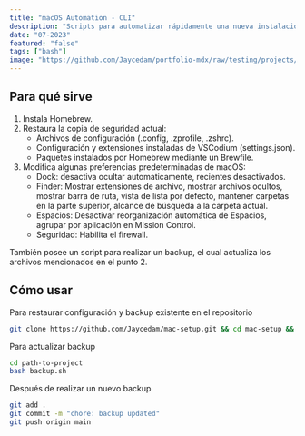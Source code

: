 ```yaml
---
title: "macOS Automation - CLI"
description: "Scripts para automatizar rápidamente una nueva instalación de macOS."
date: "07-2023"
featured: "false"
tags: ["bash"]
image: "https://github.com/Jaycedam/portfolio-mdx/raw/testing/projects/images/macos-automation/preview.webp"
---
```


<LinkButton title="GitHub" href="https://github.com/Jaycedam/mac-setup" />

## Para qué sirve

1. Instala Homebrew.
2. Restaura la copia de seguridad actual:
   - Archivos de configuración (.config, .zprofile, .zshrc).
   - Configuración y extensiones instaladas de VSCodium (settings.json).
   - Paquetes instalados por Homebrew mediante un Brewfile.
3. Modifica algunas preferencias predeterminadas de macOS:
   - Dock: desactiva ocultar automaticamente, recientes desactivados.
   - Finder: Mostrar extensiones de archivo, mostrar archivos ocultos, mostrar barra de ruta, vista de lista por defecto, mantener carpetas en la parte superior, alcance de búsqueda a la carpeta actual.
   - Espacios: Desactivar reorganización automática de Espacios, agrupar por aplicación en Mission Control.
   - Seguridad: Habilita el firewall.

También posee un script para realizar un backup, el cual actualiza los archivos mencionados en el punto 2.

## Cómo usar

Para restaurar configuración y backup existente en el repositorio

```bash
git clone https://github.com/Jaycedam/mac-setup.git && cd mac-setup && bash main.sh
```

Para actualizar backup

```bash
cd path-to-project
bash backup.sh
```

Después de realizar un nuevo backup

```bash
git add .
git commit -m "chore: backup updated"
git push origin main
```
